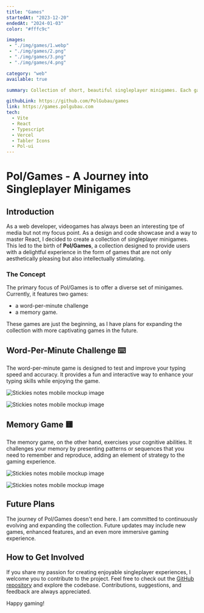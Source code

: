 ```yaml
---
title: "Games"
startedAt: "2023-12-20"
endedAt: "2024-01-03"
color: "#fffc9c"

images: 
 - "./img/games/1.webp"
 - "./img/games/2.png"
 - "./img/games/3.png"
 - "./img/games/4.png"

category: "web"
available: true

summary: Collection of short, beautiful singleplayer minigames. Each game is designed to offer a playful, engaging, and visually charming experience. The focus is on motion and interaction.

githubLink: https://github.com/PolGubau/games
link: https://games.polgubau.com
tech: 
  - Vite
  - React
  - Typescript
  - Vercel
  - Tabler Icons
  - Pol-ui
---
```





# Pol/Games - A Journey into Singleplayer Minigames

## Introduction

As a web developer, videogames has always been an interesting tpe of media but not my focus point.
As a design and code showcase and a way to master React, I decided to create a collection of singleplayer minigames.
This led to the birth of **Pol/Games**, a collection designed to provide users with a delightful experience in the form of games that are not only aesthetically pleasing but also intellectually stimulating.

### The Concept

The primary focus of Pol/Games is to offer a diverse set of minigames. Currently, it features two games:

- a word-per-minute challenge
- a memory game.

These games are just the beginning, as I have plans for expanding the collection with more captivating games in the future.

## Word-Per-Minute Challenge ⌨️

The word-per-minute game is designed to test and improve your typing speed and accuracy. It provides a fun and interactive way to enhance your typing skills while enjoying the game.

<div className="flex flex-col md:flex-row justify-center items-center gap-8"> 
 
  <Image
    alt="Stickies notes mobile mockup image"
    width={200}
    height={400}
    className="rounded-xl h-full max-h-[400px] my-8 object-contain show-animation"
    src={mobileMockup}
  />


  <Image
    alt="Stickies notes mobile mockup image"
    width={400}
    height={300}
    className="rounded-xl h-full max-h-[300px] my-8 object-contain show-animation"
    src={phoneMockup}
  />
 
</div>

## Memory Game 🟨

The memory game, on the other hand, exercises your cognitive abilities. It challenges your memory by presenting patterns or sequences that you need to remember and reproduce, adding an element of strategy to the gaming experience.

<div className="flex flex-col md:flex-row justify-center items-center gap-8"> 
 
  <Image
    alt="Stickies notes mobile mockup image"
    width={500}
    height={300}
    className="rounded-xl h-full max-h-[300px] my-8 object-contain show-animation"
    src={cover1}
  />


  <Image
    alt="Stickies notes mobile mockup image"
    width={200}
    height={400}
    className="rounded-xl h-full max-h-[400px] my-8 object-contain show-animation"
    src={cover2}
  />
 
</div>

## Future Plans

The journey of Pol/Games doesn't end here. I am committed to continuously evolving and expanding the collection. Future updates may include new games, enhanced features, and an even more immersive gaming experience.

## How to Get Involved

If you share my passion for creating enjoyable singleplayer experiences, I welcome you to contribute to the project. Feel free to check out the [GitHub repository](https://github.com/PolGubau/games) and explore the codebase. Contributions, suggestions, and feedback are always appreciated.

Happy gaming!
